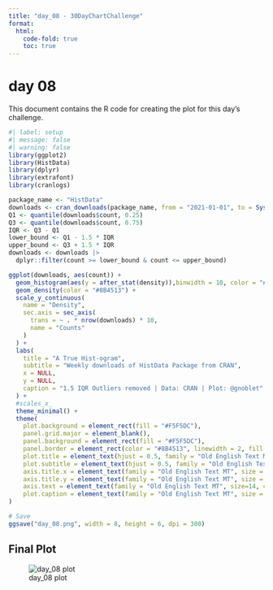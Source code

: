 ```yaml
---
title: "day_08 - 30DayChartChallenge"
format:
  html:
    code-fold: true
    toc: true
---
```


# day 08

This document contains the R code for creating the plot for this day's challenge.

```r
#| label: setup
#| message: false
#| warning: false
library(ggplot2)
library(HistData)
library(dplyr)
library(extrafont)
library(cranlogs)

package_name <- "HistData"
downloads <- cran_downloads(package_name, from = "2021-01-01", to = Sys.Date())
Q1 <- quantile(downloads$count, 0.25)
Q3 <- quantile(downloads$count, 0.75)
IQR <- Q3 - Q1
lower_bound <- Q1 - 1.5 * IQR
upper_bound <- Q3 + 1.5 * IQR
downloads <- downloads |> 
  dplyr::filter(count >= lower_bound & count <= upper_bound)

ggplot(downloads, aes(count)) +
  geom_histogram(aes(y = after_stat(density)),binwidth = 10, color = "#F5F5DC", fill = "#D4AF37") +
  geom_density(color = "#8B4513") +
  scale_y_continuous(
    name = "Density",
    sec.axis = sec_axis(
      trans = ~ . * nrow(downloads) * 10, 
      name = "Counts"
    )
  ) +
  labs(
    title = "A True Hist-ogram",
    subtitle = "Weekly downloads of HistData Package from CRAN",
    x = NULL,
    y = NULL,
    caption = "1.5 IQR Outliers removed | Data: CRAN | Plot: @gnoblet"
  ) +
  #scales_x_
  theme_minimal() +
  theme(
    plot.background = element_rect(fill = "#F5F5DC"),
    panel.grid.major = element_blank(),
    panel.background = element_rect(fill = "#F5F5DC"), 
    panel.border = element_rect(color = "#8B4513", linewidth = 2, fill = NA),
    plot.title = element_text(hjust = 0.5, family = "Old English Text MT", size = 24, color = "#8B4513"),
    plot.subtitle = element_text(hjust = 0.5, family = "Old English Text MT", size = 18, color = "#8B4513"),
    axis.title.x = element_text(family = "Old English Text MT", size = 16, color = "#8B4513"),
    axis.title.y = element_text(family = "Old English Text MT", size = 16, color = "#8B4513"),
    axis.text = element_text(family = "Old English Text MT", size=14, color = "#8B4513"),
    plot.caption = element_text(family = "Old English Text MT", size = 10, color = "#8B4513")
)

# Save
ggsave("day_08.png", width = 8, height = 6, dpi = 300)
```

## Final Plot

![day_08 plot](day_08.png)

